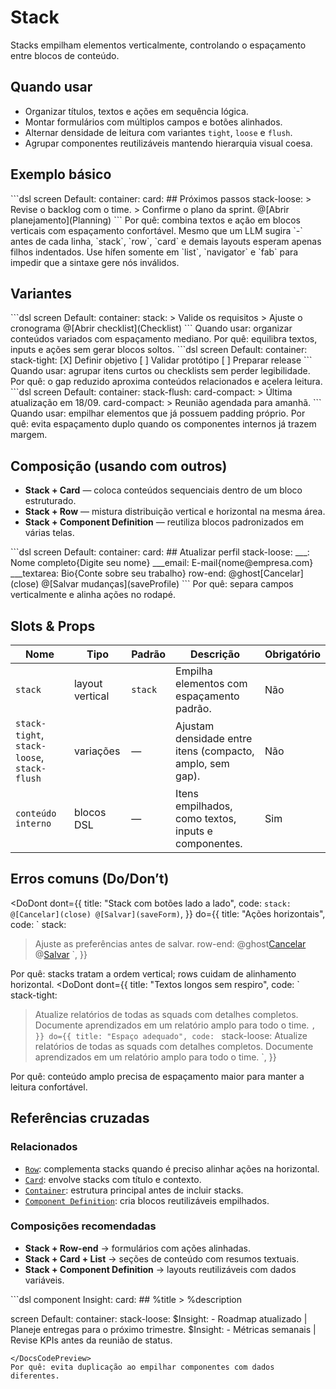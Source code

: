 # Stack
Stacks empilham elementos verticalmente, controlando o espaçamento entre blocos de conteúdo.

## Quando usar
- Organizar títulos, textos e ações em sequência lógica.
- Montar formulários com múltiplos campos e botões alinhados.
- Alternar densidade de leitura com variantes `tight`, `loose` e `flush`.
- Agrupar componentes reutilizáveis mantendo hierarquia visual coesa.

## Exemplo básico
<DocsCodePreview title="Stack em card de orientações">
```dsl
screen Default:
  container:
    card:
      ## Próximos passos
      stack-loose:
        > Revise o backlog com o time.
        > Confirme o plano da sprint.
        @[Abrir planejamento](Planning)
```
</DocsCodePreview>
Por quê: combina textos e ação em blocos verticais com espaçamento confortável.

<Attention title="Evite hífens automáticos em layouts">
Mesmo que um LLM sugira `-` antes de cada linha, `stack`, `row`, `card` e demais layouts esperam apenas filhos indentados. Use hífen somente em `list`, `navigator` e `fab` para impedir que a sintaxe gere nós inválidos.
</Attention>

## Variantes
<DocsCodePreview title="Stack padrão">
```dsl
screen Default:
  container:
    stack:
      > Valide os requisitos
      > Ajuste o cronograma
      @[Abrir checklist](Checklist)
```
</DocsCodePreview>
Quando usar: organizar conteúdos variados com espaçamento mediano.
Por quê: equilibra textos, inputs e ações sem gerar blocos soltos.

<DocsCodePreview title="Stack-tight para itens curtos">
```dsl
screen Default:
  container:
    stack-tight:
      [X] Definir objetivo
      [ ] Validar protótipo
      [ ] Preparar release
```
</DocsCodePreview>
Quando usar: agrupar itens curtos ou checklists sem perder legibilidade.
Por quê: o gap reduzido aproxima conteúdos relacionados e acelera leitura.

<DocsCodePreview title="Stack-flush para cards compactos">
```dsl
screen Default:
  container:
    stack-flush:
      card-compact:
        > Última atualização em 18/09.
      card-compact:
        > Reunião agendada para amanhã.
```
</DocsCodePreview>
Quando usar: empilhar elementos que já possuem padding próprio.
Por quê: evita espaçamento duplo quando os componentes internos já trazem margem.

## Composição (usando com outros)
- **Stack + Card** — coloca conteúdos sequenciais dentro de um bloco estruturado.
- **Stack + Row** — mistura distribuição vertical e horizontal na mesma área.
- **Stack + Component Definition** — reutiliza blocos padronizados em várias telas.

<DocsCodePreview title="Formulário com stack e row">
```dsl
screen Default:
  container:
    card:
      ## Atualizar perfil
      stack-loose:
        ___: Nome completo{Digite seu nome}
        ___email: E-mail{nome@empresa.com}
        ___textarea: Bio{Conte sobre seu trabalho}
      row-end:
        @ghost[Cancelar](close)
        @[Salvar mudanças](saveProfile)
```
</DocsCodePreview>
Por quê: separa campos verticalmente e alinha ações no rodapé.

## Slots & Props
| Nome | Tipo | Padrão | Descrição | Obrigatório |
| --- | --- | --- | --- | --- |
| `stack` | layout vertical | `stack` | Empilha elementos com espaçamento padrão. | Não |
| `stack-tight`, `stack-loose`, `stack-flush` | variações | — | Ajustam densidade entre itens (compacto, amplo, sem gap). | Não |
| `conteúdo interno` | blocos DSL | — | Itens empilhados, como textos, inputs e componentes. | Sim |

## Erros comuns (Do/Don’t)
<DoDont
  dont={{
    title: "Stack com botões lado a lado",
    code: `
stack:
  @[Cancelar](close)
  @[Salvar](saveForm)
    `,
  }}
  do={{
    title: "Ações horizontais",
    code: `
stack:
  > Ajuste as preferências antes de salvar.
  row-end:
    @ghost[Cancelar](close)
    @[Salvar](saveForm)
    `,
  }}
>
  Por quê: stacks tratam a ordem vertical; rows cuidam de alinhamento horizontal.
</DoDont>
<DoDont
  dont={{
    title: "Textos longos sem respiro",
    code: `
stack-tight:
  > Atualize relatórios de todas as squads com detalhes completos.
  > Documente aprendizados em um relatório amplo para todo o time.
    `,
  }}
  do={{
    title: "Espaço adequado",
    code: `
stack-loose:
  > Atualize relatórios de todas as squads com detalhes completos.
  > Documente aprendizados em um relatório amplo para todo o time.
    `,
  }}
>
  Por quê: conteúdo amplo precisa de espaçamento maior para manter a leitura confortável.
</DoDont>

## Referências cruzadas

### Relacionados
- [`Row`](./row): complementa stacks quando é preciso alinhar ações na horizontal.
- [`Card`](./card): envolve stacks com título e contexto.
- [`Container`](./container): estrutura principal antes de incluir stacks.
- [`Component Definition`](./component-definition): cria blocos reutilizáveis empilhados.

### Composições recomendadas
- **Stack + Row-end** → formulários com ações alinhadas.
- **Stack + Card + List** → seções de conteúdo com resumos textuais.
- **Stack + Component Definition** → layouts reutilizáveis com dados variáveis.

<DocsCodePreview title="Stack com componente reutilizável">
```dsl
component Insight:
  card:
    ## %title
    > %description

screen Default:
  container:
    stack-loose:
      $Insight:
        - Roadmap atualizado | Planeje entregas para o próximo trimestre.
      $Insight:
        - Métricas semanais | Revise KPIs antes da reunião de status.
```
</DocsCodePreview>
Por quê: evita duplicação ao empilhar componentes com dados diferentes.
